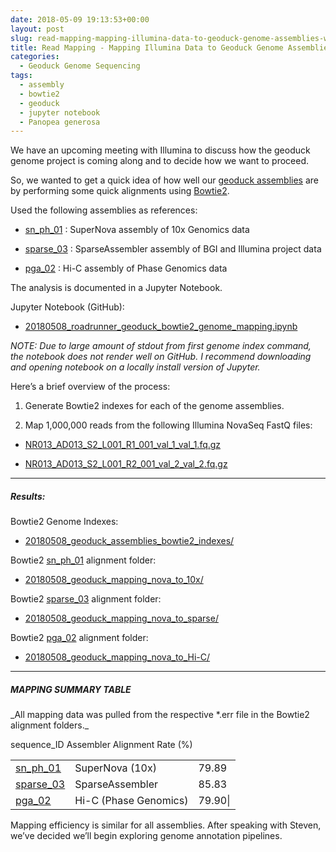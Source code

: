 ```yaml
---
date: 2018-05-09 19:13:53+00:00
layout: post
slug: read-mapping-mapping-illumina-data-to-geoduck-genome-assemblies-with-bowtie2
title: Read Mapping - Mapping Illumina Data to Geoduck Genome Assemblies with Bowtie2
categories:
  - Geoduck Genome Sequencing
tags:
  - assembly
  - bowtie2
  - geoduck
  - jupyter notebook
  - Panopea generosa
---
```


We have an upcoming meeting with Illumina to discuss how the geoduck genome project is coming along and to decide how we want to proceed.

So, we wanted to get a quick idea of how well our [geoduck assemblies](https://github.com/RobertsLab/project-geoduck-genome/wiki/Assemblies) are by performing some quick alignments using [Bowtie2](http://bowtie-bio.sourceforge.net/bowtie2/manual.shtml).

Used the following assemblies as references:





  * [sn_ph_01](https://github.com/RobertsLab/project-geoduck-genome/wiki/Assemblies) : SuperNova assembly of 10x Genomics data



  * [sparse_03](https://github.com/RobertsLab/project-geoduck-genome/wiki/Assemblies) : SparseAssembler assembly of BGI and Illumina project data



  * [pga_02](https://github.com/RobertsLab/project-geoduck-genome/wiki/Assemblies) : Hi-C assembly of Phase Genomics data






The analysis is documented in a Jupyter Notebook.

Jupyter Notebook (GitHub):





  * [20180508_roadrunner_geoduck_bowtie2_genome_mapping.ipynb](https://github.com/sr320/LabDocs/blob/master/jupyter_nbs/sam/20180508_roadrunner_geoduck_bowtie2_genome_mapping.ipynb)



_NOTE: Due to large amount of stdout from first genome index command, the notebook does not render well on GitHub. I recommend downloading and opening notebook on a locally install version of Jupyter._

Here's a brief overview of the process:





  1. Generate Bowtie2 indexes for each of the genome assemblies.


  2. Map 1,000,000 reads from the following Illumina NovaSeq FastQ files:





  * [NR013_AD013_S2_L001_R1_001_val_1_val_1.fq.gz](https://owl.fish.washington.edu/Athaliana/20180129_trimgalore_geoduck_novaseq/NR013_AD013_S2_L001_R1_001_val_1_val_1.fq.gz)



  * [NR013_AD013_S2_L001_R2_001_val_2_val_2.fq.gz](https://owl.fish.washington.edu/Athaliana/20180129_trimgalore_geoduck_novaseq/NR013_AD013_S2_L001_R2_001_val_2_val_2.fq.gz)






* * *





##### Results:





Bowtie2 Genome Indexes:





  * [20180508_geoduck_assemblies_bowtie2_indexes/](https://owl.fish.washington.edu/Athaliana/20180508_geoduck_assemblies_bowtie2_indexes/)



Bowtie2 [sn_ph_01](https://github.com/RobertsLab/project-geoduck-genome/wiki/Assemblies) alignment folder:





  * [20180508_geoduck_mapping_nova_to_10x/](https://owl.fish.washington.edu/Athaliana/20180508_geoduck_mapping_nova_to_10x/)



Bowtie2 [sparse_03](https://github.com/RobertsLab/project-geoduck-genome/wiki/Assemblies) alignment folder:





  * [20180508_geoduck_mapping_nova_to_sparse/](https://owl.fish.washington.edu/Athaliana/20180508_geoduck_mapping_nova_to_sparse/)



Bowtie2 [pga_02](https://github.com/RobertsLab/project-geoduck-genome/wiki/Assemblies) alignment folder:





  * [20180508_geoduck_mapping_nova_to_Hi-C/](https://owl.fish.washington.edu/Athaliana/20180508_geoduck_mapping_nova_to_Hi-C/)





* * *





##### MAPPING SUMMARY TABLE



_All mapping data was pulled from the respective *.err file in the Bowtie2 alignment folders._

<table >

<tr >
  sequence_ID
  Assembler
  Alignment Rate (%)
</tr>

<tbody >
<tr >
  
<td >[sn_ph_01](https://github.com/RobertsLab/project-geoduck-genome/wiki/Assemblies)
</td>
  
<td >SuperNova (10x)
</td>
  
<td >79.89
</td>
</tr>
<tr >
  
<td >[sparse_03](https://github.com/RobertsLab/project-geoduck-genome/wiki/Assemblies)
</td>
  
<td >SparseAssembler
</td>
  
<td >85.83
</td>
</tr>
<tr >
  
<td >[pga_02](https://github.com/RobertsLab/project-geoduck-genome/wiki/Assemblies)
</td>
  
<td >Hi-C (Phase Genomics)
</td>
  
<td >79.90|
</td>
</tr>
</tbody>
</table>

Mapping efficiency is similar for all assemblies. After speaking with Steven, we've decided we'll begin exploring genome annotation pipelines.
